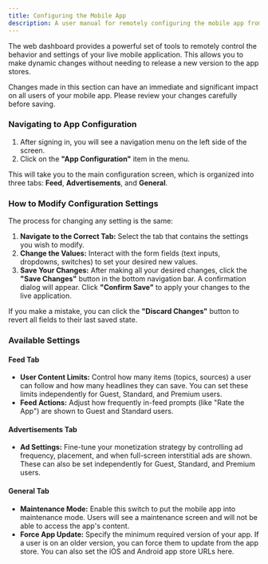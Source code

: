 ```yaml
---
title: Configuring the Mobile App
description: A user manual for remotely configuring the mobile app from the web dashboard.
---
```



The web dashboard provides a powerful set of tools to remotely control the behavior and settings of your live mobile application. This allows you to make dynamic changes without needing to release a new version to the app stores.

<Aside type="caution" title="Critical Operation">
Changes made in this section can have an immediate and significant impact on all users of your mobile app. Please review your changes carefully before saving.
</Aside>

### Navigating to App Configuration

1.  After signing in, you will see a navigation menu on the left side of the screen.
2.  Click on the **"App Configuration"** item in the menu.

This will take you to the main configuration screen, which is organized into three tabs: **Feed**, **Advertisements**, and **General**.

### How to Modify Configuration Settings

The process for changing any setting is the same:

1.  **Navigate to the Correct Tab:** Select the tab that contains the settings you wish to modify.
2.  **Change the Values:** Interact with the form fields (text inputs, dropdowns, switches) to set your desired new values.
3.  **Save Your Changes:** After making all your desired changes, click the **"Save Changes"** button in the bottom navigation bar. A confirmation dialog will appear. Click **"Confirm Save"** to apply your changes to the live application.

If you make a mistake, you can click the **"Discard Changes"** button to revert all fields to their last saved state.

### Available Settings

#### Feed Tab

-   **User Content Limits:** Control how many items (topics, sources) a user can follow and how many headlines they can save. You can set these limits independently for Guest, Standard, and Premium users.
-   **Feed Actions:** Adjust how frequently in-feed prompts (like "Rate the App") are shown to Guest and Standard users.

#### Advertisements Tab

-   **Ad Settings:** Fine-tune your monetization strategy by controlling ad frequency, placement, and when full-screen interstitial ads are shown. These can also be set independently for Guest, Standard, and Premium users.

#### General Tab

-   **Maintenance Mode:** Enable this switch to put the mobile app into maintenance mode. Users will see a maintenance screen and will not be able to access the app's content.
-   **Force App Update:** Specify the minimum required version of your app. If a user is on an older version, you can force them to update from the app store. You can also set the iOS and Android app store URLs here.
